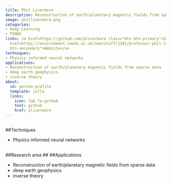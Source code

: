 ```yaml
---
title: Phil Livermore
description: Reconstruction of earth/planetary magnetic fields from sparse data
image: phillivermore.png
categories:
- Deep Learning
- PINNS
links: <a href=https://github.com/plivermore class="btn btn-primary">Github</a><a
  href=https://environment.leeds.ac.uk/see/staff/1381/professor-phil-livermore class="btn
  btn-secondary">Website</a>
techniques:
- Physics informed neural networks
applications:
- Reconstruction of earth/planetary magnetic fields from sparse data
- deep earth geophysics
- inverse theory
about:
  id: person-profile
  template: jolla
  links:
    icon: fab fa-github
    text: github
    href: plivermore
---
```

   
:::{#person-profile}
:::
   
##
##Techniques
   
- Physics informed neural networks
   
##
##Research area
##
##Applications
   
- Reconstruction of earth/planetary magnetic fields from sparse data
- deep earth geophysics
- inverse theory
